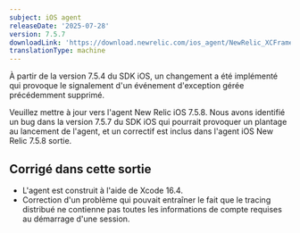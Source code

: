 ```yaml
---
subject: iOS agent
releaseDate: '2025-07-28'
version: 7.5.7
downloadLink: 'https://download.newrelic.com/ios_agent/NewRelic_XCFramework_Agent_7.5.7.zip'
translationType: machine
---
```


<Callout variant="important">
  À partir de la version 7.5.4 du SDK iOS, un changement a été implémenté qui provoque le signalement d&apos;un événement d&apos;exception gérée précédemment supprimé.

  Veuillez mettre à jour vers l&apos;agent New Relic iOS 7.5.8. Nous avons identifié un bug dans la version 7.5.7 du SDK iOS qui pourrait provoquer un plantage au lancement de l&apos;agent, et un correctif est inclus dans l&apos;agent iOS New Relic 7.5.8 sortie.
</Callout>

## Corrigé dans cette sortie

* L&apos;agent est construit à l&apos;aide de Xcode 16.4.
* Correction d&apos;un problème qui pouvait entraîner le fait que le tracing distribué ne contienne pas toutes les informations de compte requises au démarrage d&apos;une session.